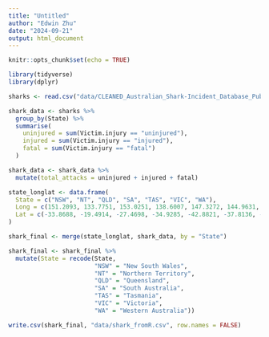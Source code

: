 ```yaml
---
title: "Untitled"
author: "Edwin Zhu"
date: "2024-09-21"
output: html_document
---
```


```r
knitr::opts_chunk$set(echo = TRUE)
```


```r
library(tidyverse)
library(dplyr)
```

```r
sharks <- read.csv("data/CLEANED_Australian_Shark-Incident_Database_Public_Version.csv")
```

```r
shark_data <- sharks %>%
  group_by(State) %>%
  summarise(
    uninjured = sum(Victim.injury == "uninjured"),
    injured = sum(Victim.injury == "injured"),
    fatal = sum(Victim.injury == "fatal")
  )

shark_data <- shark_data %>%
  mutate(total_attacks = uninjured + injured + fatal)
```

```r
state_longlat <- data.frame(
  State = c("NSW", "NT", "QLD", "SA", "TAS", "VIC", "WA"),
  Long = c(151.2093, 133.7751, 153.0251, 138.6007, 147.3272, 144.9631, 115.8575),
  Lat = c(-33.8688, -19.4914, -27.4698, -34.9285, -42.8821, -37.8136, -31.9505)
)

shark_final <- merge(state_longlat, shark_data, by = "State")

shark_final <- shark_final %>%
  mutate(State = recode(State,
                        "NSW" = "New South Wales",
                        "NT" = "Northern Territory",
                        "QLD" = "Queensland",
                        "SA" = "South Australia",
                        "TAS" = "Tasmania",
                        "VIC" = "Victoria",
                        "WA" = "Western Australia"))
```

```r
write.csv(shark_final, "data/shark_fromR.csv", row.names = FALSE)
```




